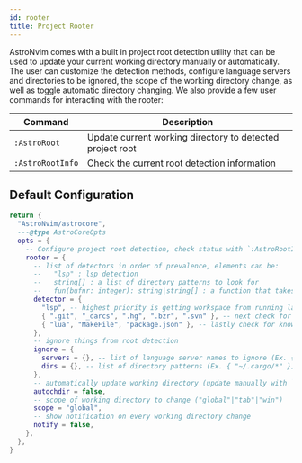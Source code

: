 ```yaml
---
id: rooter
title: Project Rooter
---
```


AstroNvim comes with a built in project root detection utility that can be used to update your current working directory manually or automatically. The user can customize the detection methods, configure language servers and directories to be ignored, the scope of the working directory change, as well as toggle automatic directory changing. We also provide a few user commands for interacting with the rooter:

| Command          | Description                                               |
| ---------------- | --------------------------------------------------------- |
| `:AstroRoot`     | Update current working directory to detected project root |
| `:AstroRootInfo` | Check the current root detection information              |

## Default Configuration

```lua title="lua/plugins/astrocore_rooter.lua"
return {
  "AstroNvim/astrocore",
  ---@type AstroCoreOpts
  opts = {
    -- Configure project root detection, check status with `:AstroRootInfo`
    rooter = {
      -- list of detectors in order of prevalence, elements can be:
      --   "lsp" : lsp detection
      --   string[] : a list of directory patterns to look for
      --   fun(bufnr: integer): string|string[] : a function that takes a buffer number and outputs detected roots
      detector = {
        "lsp", -- highest priority is getting workspace from running language servers
        { ".git", "_darcs", ".hg", ".bzr", ".svn" }, -- next check for a version controlled parent directory
        { "lua", "MakeFile", "package.json" }, -- lastly check for known project root files
      },
      -- ignore things from root detection
      ignore = {
        servers = {}, -- list of language server names to ignore (Ex. { "efm" })
        dirs = {}, -- list of directory patterns (Ex. { "~/.cargo/*" })
      },
      -- automatically update working directory (update manually with `:AstroRoot`)
      autochdir = false,
      -- scope of working directory to change ("global"|"tab"|"win")
      scope = "global",
      -- show notification on every working directory change
      notify = false,
    },
  },
}
```
